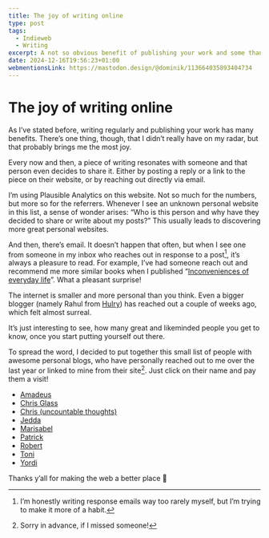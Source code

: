 ```yaml
---
title: The joy of writing online
type: post
tags:
  - Indieweb
  - Writing
excerpt: A not so obvious benefit of publishing your work and some thank you’s.
date: 2024-12-16T19:56:23+01:00
webmentionsLink: https://mastodon.design/@dominik/113664035893404734
---
```


# The joy of writing online

As I’ve stated before, writing regularly and publishing your work has many benefits. There’s one thing, though, that I didn’t really have on my radar, but that probably brings me the most joy.

Every now and then, a piece of writing resonates with someone and that person even decides to share it. Either by posting a reply or a link to the piece on their website, or by reaching out directly via email.

I’m using Plausible Analytics on this website. Not so much for the numbers, but more so for the referrers. Whenever I see an unknown personal website in this list, a sense of wonder arises: “Who is this person and why have they decided to share or write about my posts?” This usually leads to discovering more great personal websites.

And then, there’s email. It doesn’t happen that often, but when I see one from someone in my inbox who reaches out in response to a post[^1], it’s always a pleasure to read. For example, I’ve had someone reach out and recommend me more similar books when I published “[Inconveniences of everyday life](/inconveniences-of-everyday-life)”. What a pleasant surprise!

The internet is smaller and more personal than you think. Even a bigger blogger (namely Rahul from [Hulry](https://hulry.com/)) has reached out a couple of weeks ago, which felt almost surreal.

It’s just interesting to see, how many great and likeminded people you get to know, once you start putting yourself out there.

To spread the word, I decided to put together this small list of people with awesome personal blogs, who have personally reached out to me over the last year or linked to mine from their site[^2]. Just click on their name and pay them a visit!

- [Amadeus](https://amxmln.com/)
- [Chris Glass](https://chrisglass.com/)
- [Chris (uncountable thoughts)](https://thoughts.uncountable.uk/)
- [Jedda](https://jeddacp.com/)
- [Marisabel](https://marisabel.nl/)
- [Patrick](https://patrick.vanderspie.gl/)
- [Robert](https://birming.com/)
- [Toni](https://www.toni.li/)
- [Yordi](https://yordi.me/)

Thanks y’all for making the web a better place 🫶

[^1]:	I’m honestly writing response emails way too rarely myself, but I’m trying to make it more of a habit.

[^2]:	Sorry in advance, if I missed someone!
